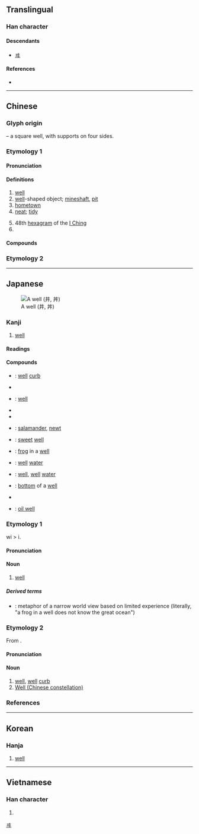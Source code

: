 {{also|丼|幷}}
{{character info/new}}
==Translingual==

===Han character===
{{Han char|rn=7|rad=二|as=02|sn=4|four=55000|canj=TT}}

====Descendants====
* [[ヰ]]

====References====
* {{Han ref|kx=0086.140|dkj=00258|dj=0183.010|hdz=10010.040|uh=4E95|ud=20117|bh=A4AB|bd=42155}}

[[Category:Han characters from which katakana were derived|ヰ]]

----

==Chinese==
{{zh-forms|alt=丼}}

===Glyph origin===
{{Han etyl}}
{{liushu|p}} – a square well, with supports on four sides.
===Etymology 1===
====Pronunciation====
{{zh-pron
|m=jǐng
|c=zeng2,zing2
|c_note=zeng2 - vernacular; zing2 - literary
|h=pfs=chiáng
|mn=xm,qz,tp,hc,lk,sx,km,mg:chíⁿ/zz,kh,tn,tc,yl:chéⁿ/chéng
|mn_note=chíⁿ/chéⁿ - vernacular; chéng - literary
|w=2jin
|mc=y
|oc=y
|cat=n,pn
}}

====Definitions====
{{zh-hanzi}}

# [[well]] {{gloss|a hole sunk into the ground}}
# [[well]]-shaped object; [[mineshaft]], [[pit]]
# [[hometown]]
# [[neat]]; [[tidy]]
#: {{zh-x|井井有條|neat and tidy}}
# 48th [[hexagram]] of the [[I Ching]]
# {{surname|lang=zh}}

====Compounds====
{{zh-der|下井投石|丘井|丹砂井|乾井|井中求火|井中視星|井井有條|井井有理|井口邊草|井地|井宿|井幹|井底之蛙|井底銀瓶|井架|井柱狀圖|井榦|井水|井渫不食|井然|井然有序|井田|井田制度|井稅|井穴|井窩子|井繩|井臺|井臼|井蛙|井蛙之見|井蛙語海|井蛙醯雞|井逕|井闌|井陘縣|井養|井鮒|井鹽|古井|古井不波|古井無波|古井重波|坎井之蛙|坎兒井|坐井觀天|天井|奔井投河|學如穿井|層次井然|市井|市井之人|市井之徒|市井之臣|市井小人|市井小民|市井無賴|從井救人|心如古井|投井下石|投河逩井|投石下井|挑雪填井|捫參歷井|掘井|操井臼|擔雪塞井|擔雪填井|斷井頹垣|旱井|景陽宮井|枯井|條理井然|棄井|橘井|氣井|水井|汲井|油井|洋井|淘井|淘古井|淺井|渴而穿井|煤井|玉井|甘井先竭|眢井|礦井|秩序井然|稱鎚落井|窨井|管井|紡績井臼|綺井|耿恭拜井|背井離鄉|胭脂井|臨噎掘井|臨渴掘井|臨渴穿井|自操井臼|自流井|落井下石|藻井|親操井臼|踢天弄井|避井落坑|避坑落井|鄉井|金井|鑿井|開渠穿井|開發井|阿井|離鄉背井|離鄉避井|露井|鹽井|龍井|龍井茶|午井}}

===Etymology 2===
{{zh-see|阱|ss}}

{{zh-cat|Elementary}}

----

==Japanese==
[[File:Well 2006 03.jpg|thumb|A well (井, 丼)]]

===Kanji===
{{ja-kanji|grade=c|rs=二02}}

# [[well]]

====Readings====
{{ja-readings
|goon=しょう<しやう
|kanon=せい
|kun=い-<ゐ-, いど-<ゐど-
}}

====Compounds====
{{der-top|Compounds}}
* {{ja-r|井桁|いけだ}}: [[well]] [[curb]]
* {{ja-r|井堰|いせき}}
* {{ja-r|井戸|いど}}: [[well]]
* {{ja-r|井筒|いづつ}}
* {{ja-r|井綱|いづな}}
* {{ja-r|井守|いもり}}: [[salamander]], [[newt]]
* {{ja-r|甘井|かんせい}}: [[sweet]] [[well]]
* {{ja-r|井蛙|せいあ}}: [[frog]] in a [[well]]
* {{ja-r|井水|せいすい}}: [[well]] [[water]]
* {{ja-r|井泉|せいせん}}: [[well]], [[well]] [[water]]
* {{ja-r|井底|せいてい}}: [[bottom]] of a [[well]]
* {{ja-r|井目|せいもく}}
* {{ja-r|油井|ゆせい}}: [[oil well]]
{{der-bottom}}

===Etymology 1===
{{ja-kanjitab|い|yomi=k}}
wi > i.

====Pronunciation====
{{ja-pron|yomi=k|い|acc=1|acc_ref=DJR,NHK}}

====Noun====
{{ja-noun|い|hhira=ゐ}}

# [[well]]

=====Derived terms=====
* {{ja-r|井の中の蛙大海を知らず|い の なか の かわず たいかい を しらず}}: metaphor of a narrow world view based on limited experience (literally, "a frog in a well does not know the great ocean")

===Etymology 2===
{{ja-kanjitab|せい|yomi=o}}
From {{etyl|ltc|ja|sort=せい}} {{m|zh|井|tr=tsjeng<sup>X</sup>}}.

====Pronunciation====
{{ja-pron|yomi=kanon|せい|acc=1|acc_ref=DJR}}

====Noun====
{{ja-noun|せい}}

# [[well]], [[well]] [[curb]]
# [[w:Well (Chinese constellation)|Well (Chinese constellation)]]

===References===
<references/>

----

==Korean==

===Hanja===
{{ko-hanja|hangeul=정|rv=jeong|mr=chŏng|y=ceng}}

# [[well]]

----

==Vietnamese==

===Han character===
{{vi-hantu|tỉnh|rs=二02}}

# {{defn|lang=vi|sort=二02}}